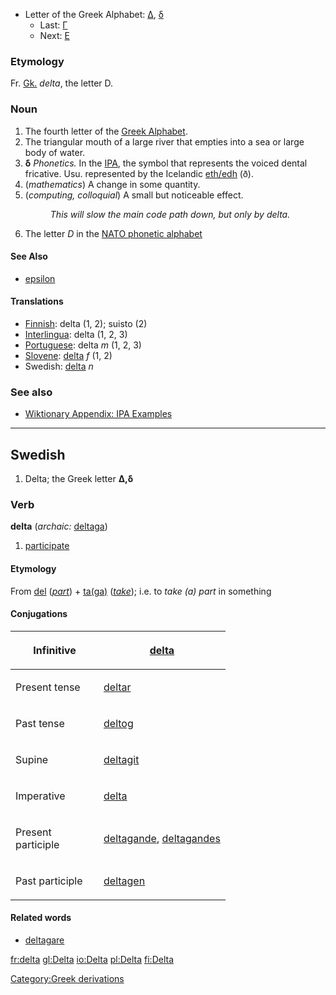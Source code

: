 *Letter of the Greek Alphabet: [[Δ]], [[δ]]
**Last: [[gamma|&#915;]]
**Next: [[epsilon|&#917;]]

=== Etymology ===
Fr. [[Greek|Gk.]] ''delta'', the letter D.

=== Noun ===
#The fourth letter of the [[w:Greek alphabet|Greek Alphabet]].
#The triangular mouth of a large river that empties into a sea or large body of water.
#'''&#948;''' ''Phonetics.'' In the [[International Phonetic Alphabet|IPA]], the symbol that represents the voiced dental fricative. Usu. represented by the Icelandic [[eth|eth/edh]] (ð).
# (''mathematics'') A change in some quantity.
# (''computing, colloquial'') A small but noticeable effect.
#: ''This will slow the main code path down, but only by delta.''
# The letter ''D'' in the [[NATO phonetic alphabet]]

====See Also====
*[[epsilon]]

==== Translations ====

*[[Finnish]]: delta (1, 2); suisto (2)
*[[Interlingua]]: delta (1, 2, 3)
*[[Portuguese]]: delta ''m'' (1, 2, 3)
*[[Slovene]]: [[delta]] ''f'' (1, 2)
*Swedish: [[delta#Swedish|delta]] ''n''

=== See also ===
*[[Wiktionary Appendix:IPA Examples|Wiktionary Appendix: IPA Examples]]


----
==Swedish==
#Delta; the Greek letter '''Δ,δ'''
===Verb===
'''delta''' (''archaic:'' [[deltaga]])
#[[participate]]
====Etymology====
From [[del]] (''[[part]]'') + [[ta|ta(ga)]] (''[[take]]''); i.e. to ''take (a) part'' in something
====Conjugations====
{| border=1 cellspacing=0
|- align=center
! width=125 bgcolor="#FFFFF0" | Infinitive
| [[delta]]
|- align=center
! width=125 bgcolor="#FFFFF0" | Present tense
| [[deltar]]
|- align=center
! width=125 bgcolor="#FFFFF0" | Past tense
| [[deltog]]
|- align=center
! width=125 bgcolor="#FFFFF0" | Supine
| [[deltagit]]
|- align=center
! width=125 bgcolor="#FFFFF0" | Imperative
| [[delta]]
|- align=center
! width=125 bgcolor="#FFFFF0" | Present participle
| colspan=2 | [[deltagande]], [[deltagandes]]
|- align=center
! width=125 bgcolor="#FFFFF0" | Past participle
| colspan=2 | [[deltagen]]
|}

====Related words====
*[[deltagare]]


[[Category:Greek derivations]]

[[fr:delta]]
[[gl:Delta]]
[[io:Delta]]
[[pl:Delta]]
[[fi:Delta]]